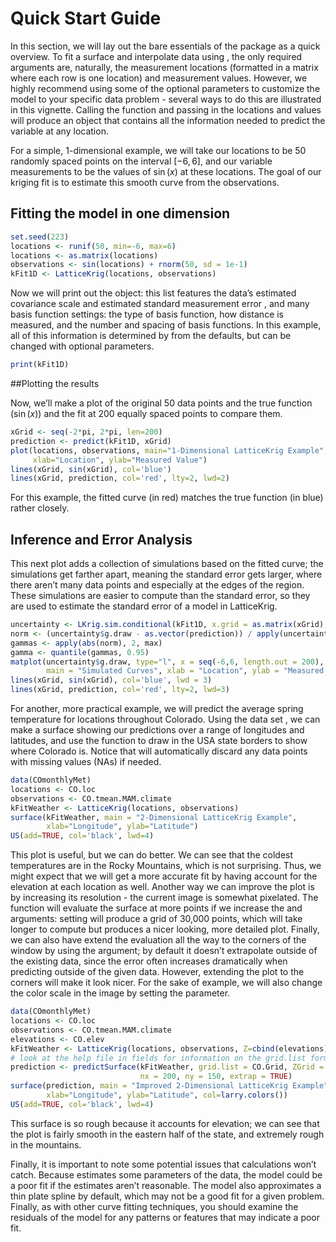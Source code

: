 # Quick Start Guide

In this section, we will lay out the bare essentials of the package as a quick overview. To fit a surface and interpolate data using \ttt{LatticeKrig}, the only required arguments are, naturally, the measurement locations (formatted in a matrix where each row is one location) and measurement values. However, we highly recommend using some of the optional parameters to customize the model to your specific data problem - several ways to do this are illustrated in this vignette. Calling the \ttt{LatticeKrig} function and passing in the locations and values will produce an \ttt{LKrig} object that contains all the information needed to predict the variable at any location. 

For a simple, 1-dimensional example, we will take our locations to be 50 randomly spaced points on the interval $[-6, 6]$, and our variable measurements to be the values of $\sin(x)$ at these locations. The goal of our kriging fit is to estimate this smooth curve from the observations.

## Fitting the model in one dimension

```r
set.seed(223)
locations <- runif(50, min=-6, max=6)
locations <- as.matrix(locations)
observations <- sin(locations) + rnorm(50, sd = 1e-1)
kFit1D <- LatticeKrig(locations, observations)
```

Now we will print out the \ttt{LKrig} object: this list features the data's estimated covariance scale \ttt{rho} and estimated standard measurement error \ttt{sigma}, and many basis function settings: the type of basis function, how distance is measured, and the number and spacing of basis functions. In this example, all of this information is determined by \ttt{LatticeKrig} from the defaults, but can be changed with optional parameters.

```r
print(kFit1D)
```

##Plotting the results

Now, we'll make a plot of the original 50 data points and the true function ($\sin(x)$) and the \ttt{LatticeKrig} fit at 200 equally spaced points to compare them.
```r
xGrid <- seq(-2*pi, 2*pi, len=200)
prediction <- predict(kFit1D, xGrid)
plot(locations, observations, main="1-Dimensional LatticeKrig Example", 
     xlab="Location", ylab="Measured Value")
lines(xGrid, sin(xGrid), col='blue')
lines(xGrid, prediction, col='red', lty=2, lwd=2)
```

For this example, the fitted curve (in red) matches the true function (in blue) rather closely. 

## Inference and Error Analysis

This next plot adds a collection of simulations based on the fitted curve; the simulations get farther apart, meaning the standard error gets larger, where there aren't many data points and especially at the edges of the region. These simulations are easier to compute than the standard error, so they are used to estimate the standard error of a model in LatticeKrig.

```r
uncertainty <- LKrig.sim.conditional(kFit1D, x.grid = as.matrix(xGrid), M=50)
norm <- (uncertainty$g.draw - as.vector(prediction)) / apply(uncertainty$g.draw, 1, sd)
gammas <- apply(abs(norm), 2, max)
gamma <- quantile(gammas, 0.95)
matplot(uncertainty$g.draw, type="l", x = seq(-6,6, length.out = 200),
        main = "Simulated Curves", xlab = "Location", ylab = "Measured Value")
lines(xGrid, sin(xGrid), col='blue', lwd = 3)
lines(xGrid, prediction, col='red', lty=2, lwd=3)
```

For another, more practical example, we will predict the average spring temperature for locations throughout Colorado. Using the data set \ttt{COmonthlyMet}, we can make a surface showing our predictions over a range of longitudes and latitudes, and use the \ttt{US} function to draw in the USA state borders to show where Colorado is. Notice that \ttt{LatticeKrig} will automatically discard any data points with missing values (NAs) if needed.

```r
data(COmonthlyMet)
locations <- CO.loc
observations <- CO.tmean.MAM.climate
kFitWeather <- LatticeKrig(locations, observations)
surface(kFitWeather, main = "2-Dimensional LatticeKrig Example",
        xlab="Longitude", ylab="Latitude")
US(add=TRUE, col='black', lwd=4)
```

This plot is useful, but we can do better. We can see that the coldest temperatures are in the Rocky Mountains, which is not surprising. Thus, we might expect that we will get a more accurate fit by having \ttt{LatticeKrig} account for the elevation at each location as well. Another way we can improve the plot is by increasing its resolution - the current image is somewhat pixelated. The \ttt{surface} function will evaluate the surface at more points if we increase the \ttt{nx} and \ttt{ny} arguments: setting \ttt{nx=200, ny=150} will produce a grid of 30,000 points, which will take longer to compute but produces a nicer looking, more detailed plot. Finally, we can also have \ttt{surface} extend the evaluation all the way to the corners of the window by using the \ttt{extrap} argument; by default it doesn't extrapolate outside of the existing data, since the error often increases dramatically when predicting outside of the given data. However, extending the plot to the corners will make it look nicer. For the sake of example, we will also change the color scale in the image by setting the \ttt{col} parameter.

```r
data(COmonthlyMet)
locations <- CO.loc
observations <- CO.tmean.MAM.climate
elevations <- CO.elev
kFitWeather <- LatticeKrig(locations, observations, Z=cbind(elevations))
# look at the help file in fields for information on the grid.list format
prediction <- predictSurface(kFitWeather, grid.list = CO.Grid, ZGrid = CO.elevGrid,
                             nx = 200, ny = 150, extrap = TRUE)
surface(prediction, main = "Improved 2-Dimensional LatticeKrig Example", 
        xlab="Longitude", ylab="Latitude", col=larry.colors())
US(add=TRUE, col='black', lwd=4)
```

This surface is so rough because it accounts for elevation; we can see that the plot is fairly smooth in the eastern half of the state, and extremely rough in the mountains. 

Finally, it is important to note some potential issues that \ttt{LatticeKrig} calculations won't catch. Because \ttt{LatticeKrig} estimates some parameters of the data, the model could be a poor fit if the estimates aren't reasonable. The \ttt{LatticeKrig} model also approximates a thin plate spline by default, which may not be a good fit for a given problem. Finally, as with other curve fitting techniques, you should examine the residuals of the model for any patterns or features that may indicate a poor fit.